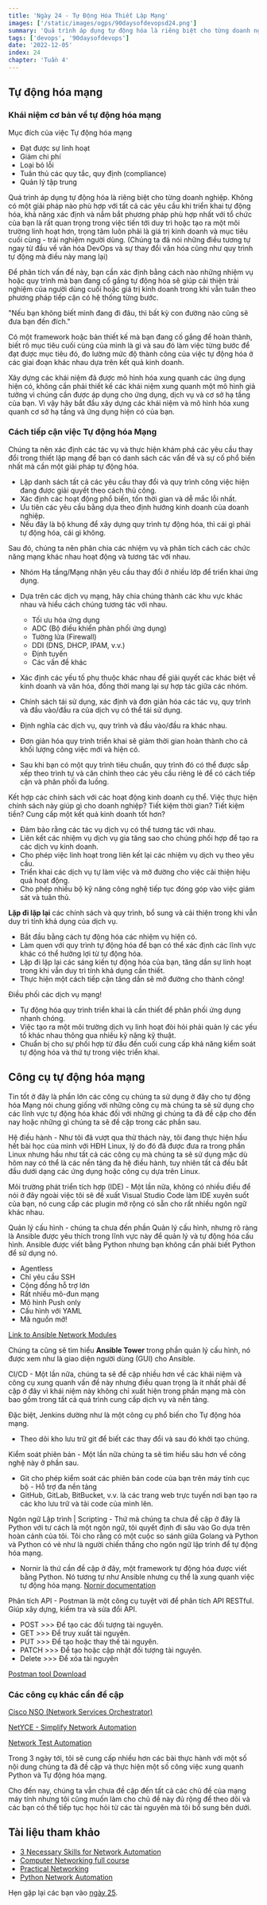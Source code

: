 ```yaml
---
title: 'Ngày 24 - Tự Động Hóa Thiết Lập Mạng'
images: ['/static/images/ogps/90daysofdevopsd24.png']
summary: 'Quá trình áp dụng tự động hóa là riêng biệt cho từng doanh nghiệp. Không có một giải pháp nào phù hợp với tất cả các yêu cầu khi triển khai tự động hóa.'
tags: ['devops', '90daysofdevops']
date: '2022-12-05'
index: 24
chapter: 'Tuần 4'
---
```


<TOCInline toc={props.toc} asDisclosure />

## Tự động hóa mạng

### Khái niệm cơ bản về tự động hóa mạng

Mục đích của việc Tự động hóa mạng

- Đạt được sự linh hoạt
- Giảm chi phí
- Loại bỏ lỗi
- Tuân thủ các quy tắc, quy định (compliance)
- Quản lý tập trung

Quá trình áp dụng tự động hóa là riêng biệt cho từng doanh nghiệp. Không có một giải pháp nào phù hợp với tất cả các yêu cầu khi triển khai tự động hóa, khả năng xác định và nắm bắt phương pháp phù hợp nhất với tổ chức của bạn là rất quan trọng trong việc tiến tới duy trì hoặc tạo ra một môi trường linh hoạt hơn, trọng tâm luôn phải là giá trị kinh doanh và mục tiêu cuối cùng - trải nghiệm người dùng. (Chúng ta đã nói những điều tương tự ngay từ đầu về văn hóa DevOps và sự thay đổi văn hóa cũng như quy trình tự động mà điều này mang lại)

Để phân tích vấn đề này, bạn cần xác định bằng cách nào những nhiệm vụ hoặc quy trình mà bạn đang cố gắng tự động hóa sẽ giúp cải thiện trải nghiệm của người dùng cuối hoặc giá trị kinh doanh trong khi vẫn tuân theo phương pháp tiếp cận có hệ thống từng bước.

"Nếu bạn không biết mình đang đi đâu, thì bất kỳ con đường nào cũng sẽ đưa bạn đến đích."

Có một framework hoặc bản thiết kế mà bạn đang cố gắng để hoàn thành, biết rõ mục tiêu cuối cùng của mình là gì và sau đó làm việc từng bước để đạt được mục tiêu đó, đo lường mức độ thành công của việc tự động hóa ở các giai đoạn khác nhau dựa trên kết quả kinh doanh.

Xây dựng các khái niệm đã được mô hình hóa xung quanh các ứng dụng hiện có, không cần phải thiết kế các khái niệm xung quanh một mô hình giả tưởng vì chúng cần được áp dụng cho ứng dụng, dịch vụ và cơ sở hạ tầng của bạn. Vì vậy hãy bắt đầu xây dựng các khái niệm và mô hình hóa xung quanh cơ sở hạ tầng và ứng dụng hiện có của bạn.

### Cách tiếp cận việc Tự động hóa Mạng

Chúng ta nên xác định các tác vụ và thực hiện khám phá các yêu cầu thay đổi trong thiết lập mạng để bạn có danh sách các vấn đề và sự cố phổ biến nhất mà cần một giải pháp tự động hóa.

- Lập danh sách tất cả các yêu cầu thay đổi và quy trình công việc hiện đang được giải quyết theo cách thủ công.
- Xác định các hoạt động phổ biến, tốn thời gian và dễ mắc lỗi nhất.
- Ưu tiên các yêu cầu bằng dựa theo định hướng kinh doanh của doanh nghiệp.
- Nếu đây là bộ khung để xây dựng quy trình tự động hóa, thì cái gì phải tự động hóa, cái gì không.

Sau đó, chúng ta nên phân chia các nhiệm vụ và phân tích cách các chức năng mạng khác nhau hoạt động và tương tác với nhau.

- Nhóm Hạ tầng/Mạng nhận yêu cầu thay đổi ở nhiều lớp để triển khai ứng dụng.
- Dựa trên các dịch vụ mạng, hãy chia chúng thành các khu vực khác nhau và hiểu cách chúng tương tác với nhau.
  - Tối ưu hóa ứng dụng
  - ADC (Bộ điều khiển phân phối ứng dụng)
  - Tường lửa (Firewall)
  - DDI (DNS, DHCP, IPAM, v.v.)
  - Định tuyến
  - Các vấn đề khác
- Xác định các yếu tố phụ thuộc khác nhau để giải quyết các khác biệt về kinh doanh và văn hóa, đồng thời mang lại sự hợp tác giữa các nhóm.

- Chính sách tái sử dụng, xác định và đơn giản hóa các tác vụ, quy trình và đầu vào/đầu ra của dịch vụ có thể tái sử dụng.

- Định nghĩa các dịch vụ, quy trình và đầu vào/đầu ra khác nhau.
- Đơn giản hóa quy trình triển khai sẽ giảm thời gian hoàn thành cho cả khối lượng công việc mới và hiện có.
- Sau khi bạn có một quy trình tiêu chuẩn, quy trình đó có thể được sắp xếp theo trình tự và căn chỉnh theo các yêu cầu riêng lẻ để có cách tiếp cận và phân phối đa luồng.

Kết hợp các chính sách với các hoạt động kinh doanh cụ thể. Việc thực hiện chính sách này giúp gì cho doanh nghiệp? Tiết kiệm thời gian? Tiết kiệm tiền? Cung cấp một kết quả kinh doanh tốt hơn?

- Đảm bảo rằng các tác vụ dịch vụ có thể tương tác với nhau.
- Liên kết các nhiệm vụ dịch vụ gia tăng sao cho chúng phối hợp để tạo ra các dịch vụ kinh doanh.
- Cho phép việc linh hoạt trong liên kết lại các nhiệm vụ dịch vụ theo yêu cầu.
- Triển khai các dịch vụ tự làm việc và mở đường cho việc cải thiện hiệu quả hoạt động.
- Cho phép nhiều bộ kỹ năng công nghệ tiếp tục đóng góp vào việc giám sát và tuân thủ.

**Lặp đi lặp lại** các chính sách và quy trình, bổ sung và cải thiện trong khi vẫn duy trì tính khả dụng của dịch vụ.

- Bắt đầu bằng cách tự động hóa các nhiệm vụ hiện có.
- Làm quen với quy trình tự động hóa để bạn có thể xác định các lĩnh vực khác có thể hưởng lợi từ tự động hóa.
- Lặp đi lặp lại các sáng kiến tự động hóa của bạn, tăng dần sự linh hoạt trong khi vẫn duy trì tính khả dụng cần thiết.
- Thực hiện một cách tiếp cận tăng dần sẽ mở đường cho thành công!

Điều phối các dịch vụ mạng!

- Tự động hóa quy trình triển khai là cần thiết để phân phối ứng dụng nhanh chóng.
- Việc tạo ra một môi trường dịch vụ linh hoạt đòi hỏi phải quản lý các yếu tố khác nhau thông qua nhiều kỹ năng kỹ thuật.
- Chuẩn bị cho sự phối hợp từ đầu đến cuối cung cấp khả năng kiểm soát tự động hóa và thứ tự trong việc triển khai.

## Công cụ tự động hóa mạng

Tin tốt ở đây là phần lớn các công cụ chúng ta sử dụng ở đây cho tự động hóa Mạng nói chung giống với những công cụ mà chúng ta sẽ sử dụng cho các lĩnh vực tự động hóa khác đối với những gì chúng ta đã đề cập cho đến nay hoặc những gì chúng ta sẽ đề cập trong các phần sau.

Hệ điều hành - Như tôi đã vượt qua thử thách này, tôi đang thực hiện hầu hết bài học của mình với HĐH Linux, lý do đó đã được đưa ra trong phần Linux nhưng hầu như tất cả các công cụ mà chúng ta sẽ sử dụng mặc dù hôm nay có thể là các nền tảng đa hệ điều hành, tuy nhiên tất cả đều bắt đầu dưới dạng các ứng dụng hoặc công cụ dựa trên Linux.

Môi trường phát triển tích hợp (IDE) - Một lần nữa, không có nhiều điều để nói ở đây ngoài việc tôi sẽ đề xuất Visual Studio Code làm IDE xuyên suốt của bạn, nó cung cấp các plugin mở rộng có sẵn cho rất nhiều ngôn ngữ khác nhau.

Quản lý cấu hình - chúng ta chưa đến phần Quản lý cấu hình, nhưng rõ ràng là Ansible được yêu thích trong lĩnh vực này để quản lý và tự động hóa cấu hình. Ansible được viết bằng Python nhưng bạn không cần phải biết Python để sử dụng nó.

- Agentless
- Chỉ yêu cầu SSH
- Cộng đồng hỗ trợ lớn
- Rất nhiều mô-đun mạng
- Mô hình Push only
- Cấu hình với YAML
- Mã nguồn mở!

[Link to Ansible Network Modules](https://docs.ansible.com/ansible/2.9/modules/list_of_network_modules.html)

Chúng ta cũng sẽ tìm hiểu **Ansible Tower** trong phần quản lý cấu hình, nó được xem như là giao diện người dùng (GUI) cho Ansible.

CI/CD - Một lần nữa, chúng ta sẽ đề cập nhiều hơn về các khái niệm và công cụ xung quanh vấn đề này nhưng điều quan trọng là ít nhất phải đề cập ở đây vì khái niệm này không chỉ xuất hiện trong phần mạng mà còn bao gồm trong tất cả quá trình cung cấp dịch vụ và nền tảng.

Đặc biệt, Jenkins dường như là một công cụ phổ biến cho Tự động hóa mạng.

- Theo dõi kho lưu trữ git để biết các thay đổi và sau đó khởi tạo chúng.

Kiểm soát phiên bản - Một lần nữa chúng ta sẽ tìm hiểu sâu hơn về công nghệ này ở phần sau.

- Git cho phép kiểm soát các phiên bản code của bạn trên máy tính cục bộ - Hỗ trợ đa nền tảng
- GitHub, GitLab, BitBucket, v.v. là các trang web trực tuyến nơi bạn tạo ra các kho lưu trữ và tải code của mình lên.

Ngôn ngữ Lập trình | Scripting - Thứ mà chúng ta chưa đề cập ở đây là Python với tư cách là một ngôn ngữ, tôi quyết định đi sâu vào Go dựa trên hoàn cảnh của tôi. Tôi cho rằng có một cuộc so sánh giữa Golang và Python và Python có vẻ như là người chiến thắng cho ngôn ngữ lập trình để tự động hóa mạng.

- Nornir là thứ cần đề cập ở đây, một framework tự động hóa được viết bằng Python. Nó tương tự như Ansible nhưng cụ thể là xung quanh việc tự động hóa mạng. [Nornir documentation](https://nornir.readthedocs.io/en/latest/)

Phân tích API - Postman là một công cụ tuyệt vời để phân tích API RESTful. Giúp xây dựng, kiểm tra và sửa đổi API.

- POST >>> Để tạo các đối tượng tài nguyên.
- GET >>> Để truy xuất tài nguyên.
- PUT >>> Để tạo hoặc thay thế tài nguyên.
- PATCH >>> Để tạo hoặc cập nhật đối tượng tài nguyên.
- Delete >>> Để xóa tài nguyên

[Postman tool Download](https://www.postman.com/downloads/)

### Các công cụ khác cần đề cập

[Cisco NSO (Network Services Orchestrator)](https://www.cisco.com/c/en/us/products/cloud-systems-management/network-services-orchestrator/index.html)

[NetYCE - Simplify Network Automation](https://netyce.com/)

[Network Test Automation](https://pubhub.devnetcloud.com/media/genie-feature-browser/docs/#/)

Trong 3 ngày tới, tôi sẽ cung cấp nhiều hơn các bài thực hành với một số nội dung chúng ta đã đề cập và thực hiện một số công việc xung quanh Python và Tự động hóa mạng.

Cho đến nay, chúng ta vẫn chưa đề cập đến tất cả các chủ đề của mạng máy tính nhưng tôi cũng muốn làm cho chủ đề này đủ rộng để theo dõi và các bạn có thể tiếp tục học hỏi từ các tài nguyên mà tôi bổ sung bên dưới.

## Tài liệu tham khảo

- [3 Necessary Skills for Network Automation](https://www.youtube.com/watch?v=KhiJ7Fu9kKA&list=WL&index=122&t=89s)
- [Computer Networking full course](https://www.youtube.com/watch?v=IPvYjXCsTg8)
- [Practical Networking](http://www.practicalnetworking.net/)
- [Python Network Automation](https://www.youtube.com/watch?v=xKPzLplPECU&list=WL&index=126)

Hẹn gặp lại các bạn vào [ngày 25](/courses/90-ngay-devops/ngay-25-lap-trinh-python-trong-tu-dong-hoa-mang).
